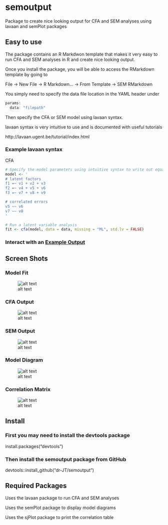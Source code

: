 # semoutput
Package to create nice looking output for CFA and SEM analyses using lavaan and semPlot packages

## Easy to use

The package contains an R Markdwon template that makes it very easy to run CFA and SEM analyses in R and create nice looking output.

Once you install the package, you will be able to access the RMarkdown template by going to

File -> New File -> R Markdown... -> From Template -> SEM RMarkdown

You simply need to specify the data file location in the YAML header under 

```r
params:
  data: "filepath"
```
  
Then specify the CFA or SEM model using lavaan syntax. 

lavaan syntax is very intuitive to use and is documented with useful tutorials

http://lavaan.ugent.be/tutorial/index.html

### Example lavaan syntax

CFA

```r
# Specify the model parameters using intuitive syntax to write out equations
model <- '
# latent factors
f1 =~ v1 + v2 + v3
f2 =~ v4 + v5 + v6
f3 =~ v7 + v8 + v9

# correlated errors
v5 ~~ v6
v7 ~~ v8
'

# Run a latent variable analysis
fit <- cfa(model, data = data, missing = "ML", std.lv = FALSE)

```

### Interact with an [Example Output](http://englelab.gatech.edu/R/Example_semoutput.html)

## Screen Shots

### Model Fit

![alt text](https://github.com/dr-JT/semoutput/blob/master/man/ModelFit_CFA.png)

### CFA Output

![alt text](https://github.com/dr-JT/semoutput/blob/master/man/Output_CFA.png)

### SEM Output

![alt text](https://github.com/dr-JT/semoutput/blob/master/man/Output_SEM.png)


### Model Diagram

![alt text](https://github.com/dr-JT/semoutput/blob/master/man/DiagramModel_SEM.png)

### Correlation Matrix

![alt text](https://github.com/dr-JT/semoutput/blob/master/man/CorrelationMatrix.png)

## Install

### First you may need to install the devtools package

install.packages("devtools")

### Then install the semoutput package from GitHub

devtools::install_github("dr-JT/semoutput")

## Required Packages

Uses the lavaan package to run CFA and SEM analyses

Uses the semPlot package to display model diagrams

Uses the sjPlot package to print the correlation table
